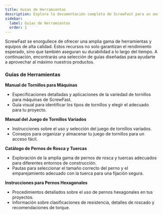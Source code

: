 ```yaml
---
title: Guías de Herramientas
description: Explora la documentación completa de ScrewFast para un análisis detallado de nuestras herramientas y servicios de construcción de alta calidad.
sidebar:
  label: Guías de Herramientas
  order: 1
---
```


ScrewFast se enorgullece de ofrecer una amplia gama de herramientas y equipos de alta calidad. Estos recursos no solo garantizan el rendimiento esperado, sino que también aseguran su durabilidad a lo largo del tiempo. A continuación, encontrarás una selección de guías diseñadas para ayudarte a aprovechar al máximo nuestros productos.

### Guías de Herramientas

**Manual de Tornillos para Máquinas**  
   - Especificaciones detalladas y aplicaciones de la variedad de tornillos para máquinas de ScrewFast.  
   - Guía visual para identificar los tipos de tornillos y elegir el adecuado para tu proyecto.  

**Manual del Juego de Tornillos Variados**  
   - Instrucciones sobre el uso y selección del juego de tornillos variados.  
   - Consejos para organizar y almacenar tu juego de tornillos para un acceso fácil.  

**Catálogo de Pernos de Rosca y Tuercas**  
   - Exploración de la amplia gama de pernos de rosca y tuercas adecuados para diferentes entornos de construcción.  
   - Pautas para seleccionar el tamaño correcto del perno y el emparejamiento adecuado con la tuerca para una fijación segura.  

**Instrucciones para Pernos Hexagonales**  
   - Procedimientos detallados sobre el uso de pernos hexagonales en tus proyectos.  
   - Información sobre clasificaciones de resistencia, detalles de roscado y recomendaciones de torque.  
